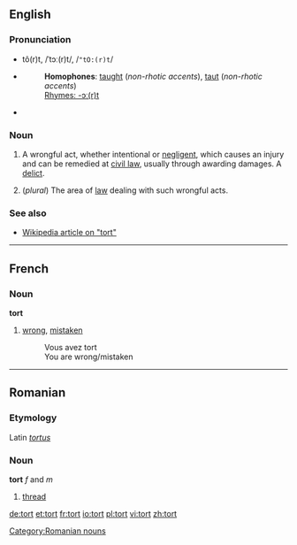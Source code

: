 ==English==

===Pronunciation===
*tô(r)t, /ˈtɔː(r)t/, /<tt>"tO:(r)t</tt>/
*{{audio|en-us-tort.ogg|Audio (US)}}
*:'''Homophones''': [[taught]] (''non-rhotic accents''), [[taut]] (''non-rhotic accents'')
*:[[Rhymes:English:-ɔː(r)t|Rhymes: -ɔː(r)t]]
*{{audio|en-uk-tort.ogg|Audio (UK)}}

===Noun===
{{en-noun}}

# {{law}} A wrongful act, whether intentional or [[negligence|negligent]], which causes an injury and can be remedied at [[civil law]], usually through awarding damages. A [[delict]].
# (''plural'') The area of [[law]] dealing with such wrongful acts.

===See also===
*[[w:tort|Wikipedia article on "tort"]]

----

==French==
===Noun===
'''tort'''

#[[wrong]], [[mistaken]]
#:Vous avez tort
#:You are wrong/mistaken

----

==Romanian==
===Etymology===
Latin ''[[tortus]]''
===Noun===
'''tort''' ''f'' and ''m''

# [[thread]]

[[Category:Romanian nouns]]

[[de:tort]]
[[et:tort]]
[[fr:tort]]
[[io:tort]]
[[pl:tort]]
[[vi:tort]]
[[zh:tort]]